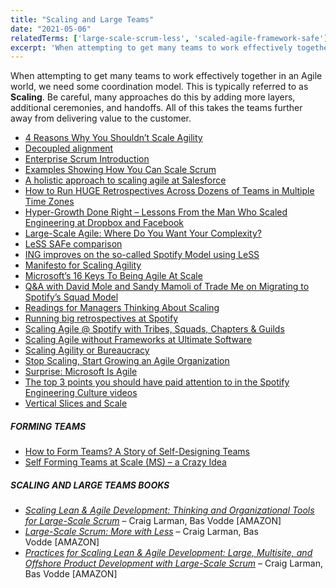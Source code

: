 ```yaml
---
title: "Scaling and Large Teams"
date: "2021-05-06"
relatedTerms: ['large-scale-scrum-less', 'scaled-agile-framework-safe']
excerpt: 'When attempting to get many teams to work effectively together in an Agile world, we need'
---
```


When attempting to get many teams to work effectively together in an Agile world, we need some coordination model. This is typically referred to as **Scaling**. Be careful, many approaches do this by adding more layers, additional ceremonies, and handoffs. All of this takes the teams further away from delivering value to the customer.

<HighlightBox heading="Resource Links" variant="resourceLinks">

- [4 Reasons Why You Shouldn’t Scale Agility](https://www.excella.com/insights/4-reasons-why-you-shouldnt-scale-agility)
- [Decoupled alignment](https://medium.com/porschedev/decoupled-alignment-2145227ca721)
- [Enterprise Scrum Introduction](https://medium.com/@mikebeedle/enterprise-scrum-introduction-a4987ee690d0#.wq1pgaqk6)
- [Examples Showing How You Can Scale Scrum](https://www.infoq.com/news/2014/05/examples-scale-scrum) 
- [A holistic approach to scaling agile at Salesforce](https://www.infoq.com/news/2014/05/examples-scale-scrum)
- [How to Run HUGE Retrospectives Across Dozens of Teams in Multiple Time Zones](https://scaledagile.com/business-solutions/safe-enterprise/)
- [Hyper-Growth Done Right – Lessons From the Man Who Scaled Engineering at Dropbox and Facebook](https://review.firstround.com/Hyper-Growth-Done-Right-Lessons-From-the-Man-Who-Scaled-Engineering-at-Dropbox-and-Facebook)
- [Large-Scale Agile: Where Do You Want Your Complexity?](https://www.jamesshore.com/v2/blog/2019/where-do-you-want-your-complexity)
- [LeSS SAFe comparison](https://gosei.fi/blog/less-safe-comparison/)
- [ING improves on the so-called Spotify Model using LeSS](https://www.scrumwithstyle.com/ing-improves-on-the-so-called-spotify-model-using-less/)
- [Manifesto for Scaling Agility](https://scalingmanifesto.org/)
- [Microsoft’s 16 Keys To Being Agile At Scale](https://www.forbes.com/sites/stevedenning/2015/10/29/microsofts-sixteen-keys-to-becoming-agile-at-scale/)
- [Q&A with David Mole and Sandy Mamoli of Trade Me on Migrating to Spotify’s Squad Model](https://www.infoq.com/news/2014/05/squadification_at_trade_me)
- [Readings for Managers Thinking About Scaling](https://www.craiglarman.com/wiki/index.php?title=Readings)
- [Running big retrospectives at Spotify](http://joakimsunden.com/running-big-retrospectives-at-spotify/)
- [Scaling Agile @ Spotify with Tribes, Squads, Chapters & Guilds](https://blog.crisp.se/2012/11/14/henrikkniberg/scaling-agile-at-spotify)
- [Scaling Agile without Frameworks at Ultimate Software](https://www.infoq.com/articles/kanban-scaling-agile-ultimate/)
- [Scaling Agility or Bureaucracy](https://gosei.fi/blog/scaling-agility-or-bureaucracy/)
- [Stop Scaling, Start Growing an Agile Organization](https://www.infoq.com/news/2016/04/growing-agility)
- [Surprise: Microsoft Is Agile](https://www.forbes.com/sites/stevedenning/2015/10/27/surprise-microsoft-is-agile/)
- [The top 3 points you should have paid attention to in the Spotify Engineering Culture videos](https://jchyip.medium.com/the-top-3-points-you-should-have-paid-attention-to-in-the-spotify-engineering-culture-videos-that-f936a512fb3b)
- [Vertical Slices and Scale](https://www.humanizingwork.com/the-humanizing-work-guide-to-splitting-user-stories/#vertical-slices-and-scale)

##### FORMING TEAMS

- [How to Form Teams? A Story of Self-Designing Teams](https://www.ahmadfahmy.com/blog/2013/12/5/the-rise-of-the-team)
- [Self Forming Teams at Scale (MS) – a Crazy Idea](https://devblogs.microsoft.com/bharry/self-forming-teams-at-scale/)

##### SCALING AND LARGE TEAMS BOOKS

- _[Scaling Lean & Agile Development: Thinking and Organizational Tools for Large-Scale Scrum](https://www.amazon.ca/Scaling-Lean-Agile-Development-Organizational/dp/0321480961/&tag=notesfromatoo-20/&tag=notesfromatoo-20)_ – Craig Larman, Bas Vodde \[AMAZON\]
- [_Large-Scale Scrum: More with Less_](https://www.amazon.ca/Large-Scale-Scrum-More-Addison-Wesley-Signature-ebook/dp/B01JP91OR4/&tag=notesfromatoo-20/&tag=notesfromatoo-20) – Craig Larman, Bas Vodde \[AMAZON\]
- [_Practices for Scaling Lean & Agile Development: Large, Multisite, and Offshore Product Development with Large-Scale Scrum_](https://www.amazon.com/Practices-Scaling-Lean-Agile-Development/dp/0321636406/&tag=notesfromatoo-20/&tag=notesfromatoo-20) – Craig Larman, Bas Vodde \[AMAZON\]

</HighlightBox>
